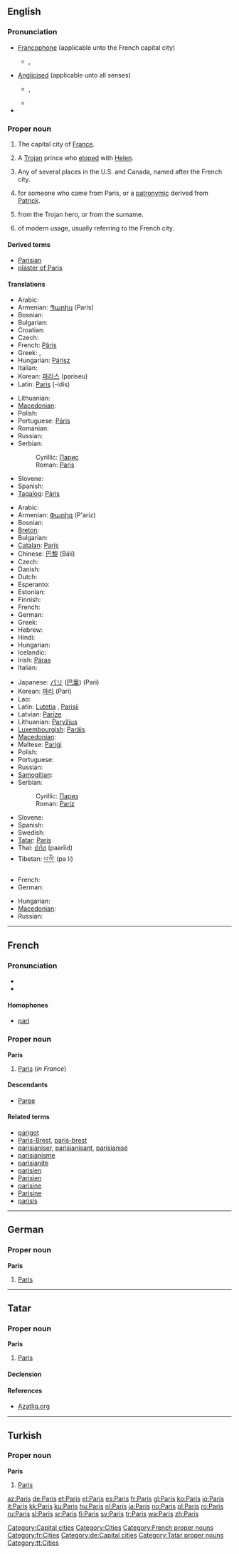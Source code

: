 {{wikipedia}}
{{also|paris}}
==English==
{{rank|perfect|bright|scarcely|732|Paris|expression|Duke|battle}}

===Pronunciation===
* [[Francophone]] (applicable unto the French capital city)
** {{IPA|/pɑˈri/}}, {{SAMPA|/pA"ri/}}
* [[anglicised|Anglicised]] (applicable unto all senses)
** {{IPA|/ˈpæ.ɹɪs/}}, {{SAMPA|/"p{.rIs/}}
** {{audio|en-us-Paris.ogg|Audio (US)}}
* {{audio|En-Paris.ogg|Audio}}

===Proper noun===
{{en-proper noun}}

# The capital city of [[France]].
# {{greekmyth}} A [[Trojan]] prince who [[elope]]d with [[Helen]].
# Any of several places in the U.S. and Canada, named after the French city.
# {{surname|from=Old French|dot=}} for someone who came from Paris, or a [[patronymic]] derived from [[Patrick]].
# {{given name|male|from=Ancient Greek}} from the Trojan hero, or from the surname.
# {{given name|female|from=place names}} of modern usage, usually referring to the French city.

====Derived terms====
* [[Parisian]]
* [[plaster of Paris]]

====Translations====
{{trans-top|Trojan prince}}
* Arabic: {{t-|ar|باريس|tr=bārīs|sc=Arab}}
* Armenian: [[Պարիս]] (Paris)
* Bosnian: {{t-|bs|Paris|m}}
* Bulgarian: {{t-|bg|Парис|m|tr=Páris|sc=Cyrl}}
* Croatian: {{t-|hr|Paris|m}}
* Czech: {{t-|cs|Paris|m}}
* French: [[Pâris]] {{m}}
* Greek: {{t+|el|Πάρις|sc=Grek}}, {{t+|el|Πάρης|m|tr=páris|sc=Grek}}
* Hungarian: [[Párisz]]
* Italian: {{t+|it|Paride|m}}
* Korean: [[파리스]] (pariseu)
* Latin: [[Paris#Latin|Paris]] (-idis) {{m}}
{{trans-mid}}
* Lithuanian: {{t-|lt|Paris|m|xs=Lithuanian}}
* [[Macedonian]]: {{t|mk|Парис|m|tr=Páris|sc=Cyrl}}
* Polish: {{t+|pl|Parys|m}}
* Portuguese: [[Páris]] {{m}}
* Romanian: {{t+|ro|Paris|m}}
* Russian: {{t-|ru|Парис|m|tr=París|sc=Cyrl}}
* Serbian:
*: Cyrillic: [[Парис#Serbian|Парис]] {{m}}
*: Roman: [[Paris#Serbian|Paris]] {{m}}
* Slovene: {{t+|sl|Paris|m}}
* Spanish: {{t+|es|Paris|m}}
* [[Tagalog]]: [[Páris]] {{m}}
{{trans-bottom}}

{{trans-top|capital of France}}
* Arabic: {{t-|ar|باريس|tr=Bārīs|sc=Arab}}
* Armenian: [[Փարիզ]] (P'ariz)
* Bosnian: {{t-|bs|Pariz|m}}
* [[Breton]]: {{t+|br|Pariz|xs=Breton}}
* Bulgarian: {{t+|bg|Париж|m|tr=Paríž|sc=Cyrl}}
* [[Catalan]]: [[París]] {{m}}
* Chinese: [[巴黎]] (Bālí)
* Czech: {{t+|cs|Paříž|f}}
* Danish: {{t-|da|Paris}}
* Dutch: {{t-|nl|Parijs}}
* Esperanto: {{t-|eo|Parizo|xs=Esperanto}}
* Estonian: {{t-|et|Pariis}}
* Finnish: {{t+|fi|Pariisi}}
* French: {{t+|fr|Paris|m}}
* German: {{t+|de|Paris}}
* Greek: {{t+|el|Παρίσι|n|tr=parísi|sc=Grek}}
* Hebrew: {{t|he|פריז|tr=Pariz|alt=פָּרִיז|sc=Hebr}}
* Hindi: {{t|hi|पेरिस|tr=Peris|sc=Deva}}
* Hungarian: {{t+|hu|Párizs}}
* Icelandic: {{t+|is|París|f}}
* Irish: [[Páras]] {{m}}
* Italian: {{t+|it|Parigi|f}}
{{trans-mid}}
* Japanese: [[パリ]] ([[巴里]]) (Pari)
* Korean: [[파리]] (Pari)
* Lao: {{t-|lo|ປາລີ|tr=paalii|sc=Laoo|xs=Lao}}
* Latin: [[Lutetia]] {{f}}, [[Parisii]] {{m|p}}
* Latvian: [[Parīze]] {{f}}
* Lithuanian: [[Paryžius]] {{m}}
* [[Luxembourgish]]: [[Paräis]]
* [[Macedonian]]: {{t|mk|Париз|m|tr=Páriz|sc=Cyrl}}
* Maltese: [[Pariġi]]
* Polish: {{t+|pl|Paryż|m}}
* Portuguese: {{t-|pt|Paris|m}}
* Russian: {{t+|ru|Париж|m|tr=Paríž|sc=Cyrl}}
* [[Samogitian]]: {{tø|bat-smg|Parīžios}}
* Serbian:
*: Cyrillic: [[Париз#Serbian|Париз]] {{m}}
*: Roman: [[Pariz#Serbian|Pariz]] {{m}}
* Slovene: {{t+|sl|Pariz|m}}
* Spanish: {{t+|es|París|m}}
* Swedish: {{t+|sv|Paris|n}}
* [[Tatar]]: [[Paris#Tatar|Paris]]
* Thai: [[ปารีส]] (paarîid)
* Tibetan: [[པ་ལི་]] (pa li)
{{trans-bottom}}

{{trans-top|cities in the US}}
* French: {{t+|fr|Paris}}
* German: {{t+|de|Paris}}
{{trans-mid}}
* Hungarian: {{t+|hu|Paris}}
* [[Macedonian]]: {{t|mk|Парис|m|tr=Páris|sc=Cyrl}}
* Russian: {{t-|ru|Парис|m|tr=Páris|sc=Cyrl}}
{{trans-bottom}}

[[Category:Capital cities]]
[[Category:Cities]]

----

==French==
{{wikipedia|lang=fr}}

===Pronunciation===
* {{audio|Fr-Paris.ogg|audio}}
* {{IPA|/pa.ˈʁi/|lang=fr}}

====Homophones====
* [[pari]]

===Proper noun===
'''Paris''' {{m}}

# [[Paris#English|Paris]] (''in France'')

====Descendants====
* [[Paree]]

====Related terms====
* [[parigot]]
* [[Paris-Brest]], [[paris-brest]]
* [[parisianiser]], [[parisianisant]], [[parisianisé]]
* [[parisianisme]]
* [[parisianite]]
* [[parisien]]
* [[Parisien]]
* [[parisine]]
* [[Parisine]]
* [[parisis]]

[[Category:French proper nouns]]
[[Category:fr:Cities]]

----

==German==

===Proper noun===
'''Paris'''

# [[Paris#english|Paris]]

[[Category:de:Capital cities]]

----

==Tatar==

===Proper noun===
'''Paris'''

# [[Paris#english|Paris]]

====Declension====
{{tt-latin-noun|nıñ|ga|nı|da|dan}}

====References====
* [http://www.azatliq.org/analysis/analysis/tb/2003/01/BB6CA28F-3929-4E12-BCF8-C68A65991966.asp Azatliq.org]

[[Category:Tatar proper nouns]]
[[Category:tt:Cities]]

----

==Turkish==

===Proper noun===
'''Paris'''

# [[Paris#english|Paris]]

[[az:Paris]]
[[de:Paris]]
[[et:Paris]]
[[el:Paris]]
[[es:Paris]]
[[fr:Paris]]
[[gl:Paris]]
[[ko:Paris]]
[[io:Paris]]
[[it:Paris]]
[[kk:Paris]]
[[ku:Paris]]
[[hu:Paris]]
[[nl:Paris]]
[[ja:Paris]]
[[no:Paris]]
[[pl:Paris]]
[[ro:Paris]]
[[ru:Paris]]
[[sl:Paris]]
[[sr:Paris]]
[[fi:Paris]]
[[sv:Paris]]
[[tr:Paris]]
[[wa:Paris]]
[[zh:Paris]]